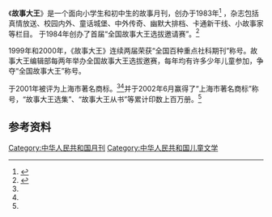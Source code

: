 
{{Infobox Magazine
|              title = 故事大王
|         image_file = 
|         image_size = 
|      image_caption = 
|             editor = [[少年儿童出版社|少年儿童出版社]]
|       editor_title = 主办
|       staff_writer = [[秦文君|秦文君]]
|          frequency = 月刊
|        circulation = 
|           category = [[故事|故事]]
|            company = [[上海世纪出版股份有限公司|上海世纪出版股份有限公司]]
|          publisher = 
|          firstdate = 1983年
|            country = {{CHN}}
|           language = [[中文|中文]]
|            website = [http://gsdw.qikan.com 故事大王]
|               issn = 1004-0099
}}
《'''故事大王'''》是一个面向小学生和初中生的故事月刊，创办于1983年<ref name=":0">{{Cite news|url=http://sports.eastday.com/eastday/enjoy/xw/whxw/userobject1ai914303.html|title=《故事大王》获荣誉称号 认定为市著名商标|language=zh-cn|publisher=东方娱乐|author=张伟强|date=3月6日|accessdate=2015-03-15|archive-date=2015-04-02|archive-url=https://web.archive.org/web/20150402140241/http://sports.eastday.com/eastday/enjoy/xw/whxw/userobject1ai914303.html|dead-url=yes|work=|format=}}</ref>
，杂志包括真情放送、校园内外、童话城堡、中外传奇、幽默大排档、卡通新干线、小故事家等栏目。
于1984年创办了首届“全国故事大王选拔邀请赛”。<ref name=":1">{{Cite news|url=http://news.sohu.com/57/03/news201260357.shtml|title=《故事大王》打造儿童读物品牌|language=zh-cn|publisher=搜狐|author=陈熙涵|date=2002年6月3日|accessdate=2015-03-15|work=|format=|archive-date=2016-03-04|archive-url=https://web.archive.org/web/20160304213120/http://news.sohu.com/57/03/news201260357.shtml|dead-url=no}}</ref>

1999年和2000年，《故事大王》连续两届荣获“全国百种重点社科期刊”称号。故事大王编辑部每两年举办全国故事大王选拔邀赛，每年均有许多少年儿童参加，争夺“全国故事大王”称号。

于2001年被评为上海市著名商标。<ref name=":0" /><ref name=":1" />并于2002年6月赢得了“上海市著名商标”称号，“故事大王选集”、“故事大王从书”等累计印数上百万册。<ref name=":1" />
==参考资料==
{{reflist}}{{Pub-stub}}
[[Category:中华人民共和国月刊|Category:中华人民共和国月刊]]
[[Category:中华人民共和国儿童文学|Category:中华人民共和国儿童文学]]